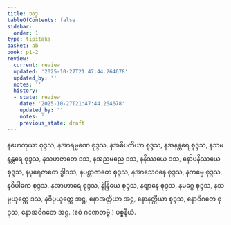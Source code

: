 ```yaml
---
title: သုဒ္ဓ
tableOfContents: false
sidebar:
  order: 1
type: tipitaka
basket: ab
book: p1-2
review:
  current: review
  updated: '2025-10-27T21:47:44.264678'
  updated_by: ''
  notes: ''
  history:
  - state: review
    date: '2025-10-27T21:47:44.264678'
    updated_by: ''
    notes: ''
    previous_state: draft
---
```



<ReviewStatus review={frontmatter.review} showDetails={true} />

<HypothesisAnnotation frontmatter={frontmatter} />

<DynamicBreadcrumb />

<Division number="102" book="p1-2" e="ch" v="37" p="178">

<Paragraph number="1048" book="p1-2">
နဟေတုယာ စုဒ္ဒသ, နအာရမ္မဏေ စုဒ္ဒသ, နအဓိပတိယာ စုဒ္ဒသ, နအနန္တရေ စုဒ္ဒသ, နသမနန္တရေ စုဒ္ဒသ, နသဟဇာတေ ဒသ, နအညမညေ ဒသ, နနိဿယေ ဒသ, နော်ပနိဿယေ စုဒ္ဒသ, နပုရေဇာတေ ဒွါဒသ, နပစ္ဆာဇာတေ စုဒ္ဒသ, နအာသေဝနေ စုဒ္ဒသ, နကမ္မေ စုဒ္ဒသ, နဝိပါကေ စုဒ္ဒသ, နအာဟာရေ စုဒ္ဒသ, နဲန္ဒြိယေ စုဒ္ဒသ, နဈာနေ စုဒ္ဒသ, နမဂ္ဂေ စုဒ္ဒသ, နသမ္ပယုတ္တေ ဒသ, နဝိပ္ပယုတ္တေ အဋ္ဌ, နောအတ္ထိယာ အဋ္ဌ, နောနတ္ထိယာ စုဒ္ဒသ, နောဝိဂတေ စုဒ္ဒသ, နောအဝိဂတေ အဋ္ဌ. (ဧဝံ ဂဏေတဗ္ဗံ.)

</Paragraph>
</Division>

<Paragraph number="1049" type="center" book="p1-2">
ပစ္စနီယံ.
</Paragraph>